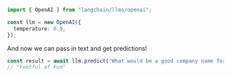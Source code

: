 ```typescript
import { OpenAI } from "langchain/llms/openai";

const llm = new OpenAI({
  temperature: 0.9,
});
```

And now we can pass in text and get predictions!

```typescript
const result = await llm.predict("What would be a good company name for a company that makes colorful socks?");
// "Feetful of Fun"
```

